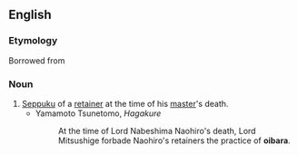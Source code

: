 ==English==

===Etymology===
Borrowed from {{bor|en|ja|追腹}}

===Noun===
{{en-noun|-}}

# [[seppuku|Seppuku]] of a [[retainer]] at the time of his [[master]]'s death.
#* Yamamoto Tsunetomo, ''Hagakure''
#*: At the time of Lord Nabeshima Naohiro's death, Lord Mitsushige forbade Naohiro's retainers the practice of '''oibara'''.